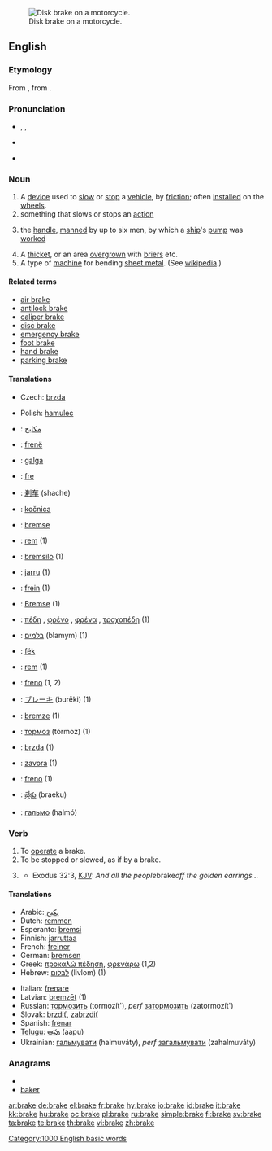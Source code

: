 [[Image:Disc brake.jpg|thumb|right|Disk brake on a motorcycle.]]
==English==
{{wikipedia|brake}}

===Etymology===
From {{etyl|odt|en}} {{term|braeke|lang=odt}}, from {{term|breken||to break|lang=odt}}.

===Pronunciation===
* {{enPR|brāk}}, {{IPA|/bɹeɪk/}}, {{SAMPA|/breIk/}}
* {{audio|en-us-brake.ogg|Audio (US)}}
*: {{rhymes|eɪk}}
* {{homophones|break}}

===Noun===
{{en-noun}}

# A [[device]] used to [[slow]] or [[stop]] a [[vehicle]], by [[friction]]; often [[installed]] on the [[wheel]]s.
# something that slows or stops an [[action]]
# {{nautical}} the [[handle]], [[manned]] by up to six men, by which a [[ship]]'s [[pump]] was [[worked]]
# A [[thicket]], or an area [[overgrown]] with [[brier]]s etc.
# A type of [[machine]] for bending [[sheet metal]].  (See [[wikipedia:Brake (box and pan)|wikipedia]].)

====Related terms====
* [[air brake]]
* [[antilock brake]]
* [[caliper brake]]
* [[disc brake]]
* [[emergency brake]]
* [[foot brake]]
* [[hand brake]]
* [[parking brake]]

====Translations====
{{trans-top|a device used to slow or stop a vehicle}}
* Czech: [[brzda]] {{f}}
{{trans-mid}}
* Polish: [[hamulec]] {{m}}
{{trans-bottom}}

{{trans-top|something that slows or stops an action}}
{{trans-mid}}
{{trans-bottom}}

{{trans-top|the handle, manned by up to six men, by which a ship's pump was worked}}
{{trans-mid}}
{{trans-bottom}}

{{trans-top|a thicket, or an area overgrown with briers etc.}}
{{trans-mid}}
{{trans-bottom}}

{{trans-top|a type of machine for bending sheet metal}}
{{trans-mid}}
{{trans-bottom}}

{{checktrans-top}}
* {{ttbc|Arabic}}: [[مكابح]]
* {{ttbc|Albanian}}: [[frenë]] {{f}}
* {{ttbc|Basque}}: [[galga]]
* {{ttbc|Catalan}}: [[fre]] {{m}}
* {{ttbc|Chinese}}: [[刹车]] (shache)
* {{ttbc|Croatian}}: [[kočnica]] {{f}}
* {{ttbc|Danish}}: [[bremse]]
* {{ttbc|Dutch}}: [[rem]] (1)
* {{ttbc|Esperanto}}: [[bremsilo]] (1)
* {{ttbc|Finnish}}: [[jarru]] (1)
* {{ttbc|French}}: [[frein]] {{m}} (1)
* {{ttbc|German}}: [[Bremse]] {{f}} (1)
* {{ttbc|Greek}}: [[πέδη]] {{f}}, [[φρένο]] {{n}}, [[φρένα]] {{n|p}}, [[τροχοπέδη]] {{f}} (1)
* {{ttbc|Hebrew}}: [[בלמים]] (blamym) {{m|p}} (1)
* {{ttbc|Hungarian}}: [[fék]]
{{checktrans-mid}}
* {{ttbc|Indonesian}}: [[rem]] (1)
* {{ttbc|Italian}}: [[freno]] {{m}} (1, 2)
* {{ttbc|Japanese}}: [[ブレーキ]] (burēki) (1)
* {{ttbc|Latvian}}: [[bremze]] {{f}} (1)
* {{ttbc|Russian}}: [[тормоз]] {{m}} (tórmoz) (1)
* {{ttbc|Slovak}}: [[brzda]] {{f}} (1)
* {{ttbc|Slovene}}: [[zavora]] {{f}} (1)
* {{ttbc|Spanish}}: [[freno]] {{m}} (1)
* {{ttbc|Telugu}}: [[బ్రేకు]] (braeku)
* {{ttbc|Ukrainian}}: [[гальмо]] (halmó) {{n}}
{{checktrans-bottom}}

===Verb===
{{en-verb|brak|ing}}

# To [[operate]] a brake.
# To be stopped or slowed, as if by a brake.
# {{archaic}} {{past of|[[break]]}}
#* Exodus 32:3, [[KJV]]: ''And all the people ''brake'' off the golden earrings...''

====Translations====
{{trans-top|to operate a brake}}
{{trans-mid}}
{{trans-bottom}}

{{trans-top|to be stopped or slowed, as if by a brake}}
{{trans-mid}}
{{trans-bottom}}

{{checktrans-top}}
* Arabic: [[يكبح]]
* Dutch: [[remmen]]
* Esperanto: [[bremsi]]
* Finnish: [[jarruttaa]]
* French: [[freiner]]
* German: [[bremsen]]
* Greek: [[προκαλώ πέδηση]], [[φρενάρω]] (1,2)
* Hebrew: [[לבלום]] (livlom) (1)
{{checktrans-mid}}
* Italian: [[frenare]]
* Latvian: [[bremzēt]] (1)
* Russian: [[тормозить]] (tormozít'), ''perf'' [[затормозить]] (zatormozít')
* Slovak: [[brzdiť]], [[zabrzdiť]]
* Spanish: [[frenar]]
* [[Telugu]]: [[ఆపు]] (aapu)
* Ukrainian: [[гальмувати]] (halmuváty), ''perf'' [[загальмувати]] (zahalmuváty)
{{checktrans-bottom}}

===Anagrams===
* {{alphagram|abekr}}
* [[baker]]

[[Category:1000 English basic words]]

[[ar:brake]]
[[de:brake]]
[[el:brake]]
[[fr:brake]]
[[hy:brake]]
[[io:brake]]
[[id:brake]]
[[it:brake]]
[[kk:brake]]
[[hu:brake]]
[[oc:brake]]
[[pl:brake]]
[[ru:brake]]
[[simple:brake]]
[[fi:brake]]
[[sv:brake]]
[[ta:brake]]
[[te:brake]]
[[th:brake]]
[[vi:brake]]
[[zh:brake]]